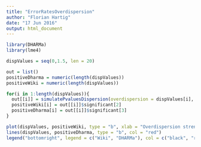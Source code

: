 ```yaml
---
title: "ErrorRatesOverdispersion"
author: "Florian Hartig"
date: "17 Jun 2016"
output: html_document
---
```


```r

library(DHARMa)
library(lme4)

dispValues = seq(0,1.5, len = 20)

out = list()
positiveDharma = numeric(length(dispValues))
positiveWiki = numeric(length(dispValues))

for(i in 1:length(dispValues)){
  out[[i]] = simulatePvaluesDispersion(overdispersion = dispValues[i], n = 10)
  positiveWiki[i] = out[[i]]$significant[2]
  positiveDharma[i] = out[[i]]$significant[3]
}

plot(dispValues, positiveWiki, type = "b", xlab = "Overdispersion strength", ylab = "Significant detections")
lines(dispValues, positiveDharma, type = "b", col = "red")
legend("bottomright", legend = c("Wiki", "DHARMa"), col = c("black", "red"), lty = c(1,1))

```


